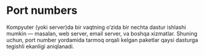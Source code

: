 # Port numbers

Kompyuter (yoki server)da bir vaqtning o‘zida bir nechta dastur ishlashi mumkin — masalan, web server, email server, va boshqa xizmatlar.
Shuning uchun, port number yordamida tarmoq orqali kelgan paketlar qaysi dasturga tegishli ekanligi aniqlanadi.
